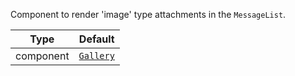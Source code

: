 Component to render 'image' type attachments in the `MessageList`.

| Type | Default |
| - | - |
| component | [`Gallery`](../../../ui-components/gallery.mdx) |
